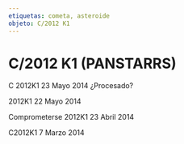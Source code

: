```yaml
---
etiquetas: cometa, asteroide
objeto: C/2012 K1
---
```


# C/2012 K1 (PANSTARRS)

<Imagen
  src="registro/c2012-k1_20140523_4_2012k1-pro.jpg"
  fecha="20140523"
/>

C 2012K1 23 Mayo 2014 ¿Procesado?

<Imagen
  src="registro/c2012-k1_20140522_3_c2012k1_20140522_i88.jpg"
  fecha="20140522"
/>

2012K1 22 Mayo 2014

<Imagen
  src="registro/c2012-k1_20140423_2_c2012k1_20140423_i881.jpg"
  fecha="20140423"
/>

Comprometerse 2012K1 23 Abril 2014

<Imagen
  src="registro/c2012-k1_20140307_1_2012k1lrgb_20140307_i88.jpg"
  fecha="20140307"
/>

C2012K1 7 Marzo 2014